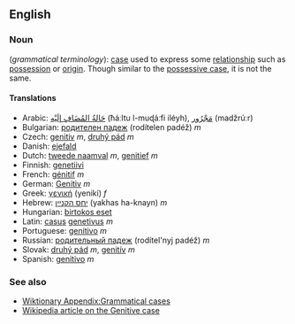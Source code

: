 ==English==
===Noun===
(''grammatical terminology''): [[case]] used to express some [[relationship]] such as [[possession]] or [[origin]]. Though similar to the [[possessive case]], it is not the same.

====Translations====
*Arabic: [[حالة المضاف اليه|حَالةُ المُضَافِ إلَيْه]] (ħáːltu l-muɖáːfi iléyh), [[مجرور|مَجْرُور]] (madžrúːr)
*Bulgarian: [[родителен падеж]] (rodítelen padéž) ''m''
*Czech: [[genitiv]] ''m'', [[druhý pád]] ''m''
*Danish: [[ejefald]]
*Dutch: [[tweede naamval]] ''m'', [[genitief]] ''m''
*Finnish: [[genetiivi]]
*French: [[génitif]] ''m''
*German: [[Genitiv]] ''m''
*Greek: [[γενική]] (yenikí) ''f''
*Hebrew: [[יחס הקנײן]] (yakhas ha-knayn) ''m''
*Hungarian: [[birtokos eset]]
*Latin: [[casus]] [[genetivus]] ''m''
*Portuguese: [[genitivo]] ''m''
*Russian: [[рoдитeльный пaдeж]] (rodítel'nyj padéž) ''m''
*Slovak: [[druhý pád]] ''m'', [[genitív]] ''m''
*Spanish: [[genitivo]] ''m''

===See also===
*[[Wiktionary Appendix:Grammatical cases]]
*[[w:Genitive case|Wikipedia article on the Genitive case]]